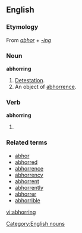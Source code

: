 ==English==

===Etymology===
From ''[[abhor]]'' + ''[[-ing]]''

===Noun===
'''abhorring'''
# [[detestation|Detestation]].
# An object of [[abhorrence]].
[[Category:English nouns]]
===Verb===
'''abhorring'''
# {{present participle of|[[abhor]]}}

===Related terms===
*[[abhor]]
*[[abhorred]]
*[[abhorrence]]
*[[abhorrency]]
*[[abhorrent]]
*[[abhorrently]]
*[[abhorrer]]
*[[abhorrible]]

[[vi:abhorring]]